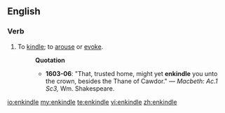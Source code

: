 ==English==
===Verb===
{{en-verb|enkindl|ing}}
# To [[kindle]]; to [[arouse]] or [[evoke]].
#: '''Quotation'''
#:* '''1603-06''': "That, trusted home, might yet '''enkindle''' you unto the crown, besides the Thane of Cawdor." &mdash; ''Macbeth: Ac.1 Sc3,'' Wm.&nbsp;Shakespeare.

[[io:enkindle]]
[[my:enkindle]]
[[te:enkindle]]
[[vi:enkindle]]
[[zh:enkindle]]